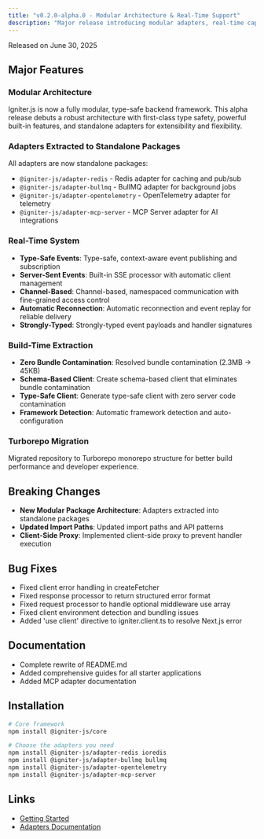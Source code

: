 ```yaml
---
title: "v0.2.0-alpha.0 - Modular Architecture & Real-Time Support"
description: "Major release introducing modular adapters, real-time capabilities, build-time extraction, and Turborepo migration."
---
```


Released on June 30, 2025

## Major Features

### Modular Architecture

Igniter.js is now a fully modular, type-safe backend framework. This alpha release debuts a robust architecture with first-class type safety, powerful built-in features, and standalone adapters for extensibility and flexibility.

### Adapters Extracted to Standalone Packages

All adapters are now standalone packages:

- `@igniter-js/adapter-redis` - Redis adapter for caching and pub/sub
- `@igniter-js/adapter-bullmq` - BullMQ adapter for background jobs
- `@igniter-js/adapter-opentelemetry` - OpenTelemetry adapter for telemetry
- `@igniter-js/adapter-mcp-server` - MCP Server adapter for AI integrations

### Real-Time System

- **Type-Safe Events**: Type-safe, context-aware event publishing and subscription
- **Server-Sent Events**: Built-in SSE processor with automatic client management
- **Channel-Based**: Channel-based, namespaced communication with fine-grained access control
- **Automatic Reconnection**: Automatic reconnection and event replay for reliable delivery
- **Strongly-Typed**: Strongly-typed event payloads and handler signatures

### Build-Time Extraction

- **Zero Bundle Contamination**: Resolved bundle contamination (2.3MB → 45KB)
- **Schema-Based Client**: Create schema-based client that eliminates bundle contamination
- **Type-Safe Client**: Generate type-safe client with zero server code contamination
- **Framework Detection**: Automatic framework detection and auto-configuration

### Turborepo Migration

Migrated repository to Turborepo monorepo structure for better build performance and developer experience.

## Breaking Changes

- **New Modular Package Architecture**: Adapters extracted into standalone packages
- **Updated Import Paths**: Updated import paths and API patterns
- **Client-Side Proxy**: Implemented client-side proxy to prevent handler execution

## Bug Fixes

- Fixed client error handling in createFetcher
- Fixed response processor to return structured error format
- Fixed request processor to handle optional middleware use array
- Fixed client environment detection and bundling issues
- Added 'use client' directive to igniter.client.ts to resolve Next.js error

## Documentation

- Complete rewrite of README.md
- Added comprehensive guides for all starter applications
- Added MCP adapter documentation

## Installation

```bash
# Core framework
npm install @igniter-js/core

# Choose the adapters you need
npm install @igniter-js/adapter-redis ioredis
npm install @igniter-js/adapter-bullmq bullmq
npm install @igniter-js/adapter-opentelemetry
npm install @igniter-js/adapter-mcp-server
```

## Links

- [Getting Started](/docs/core/quick-start)
- [Adapters Documentation](/docs/store)

